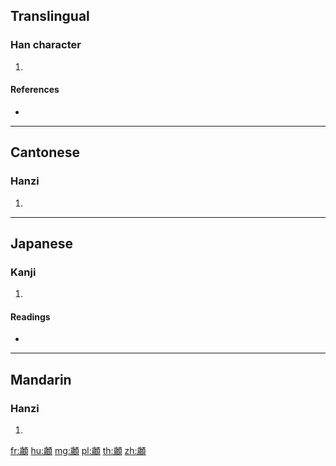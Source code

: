 {{character info/new}}
==Translingual==

===Han character===
{{Han char|rn=181|rad=頁|as=13|sn=22|four=21286|canj=XXYHM,YHMBC}}

# {{defn|Han|sort=頁13}}

====References====
* {{Han ref|kx=1410.040|dkj=43705|dj=1928.210|hdz=74394.020|uh=986A|ud=39018|bh=F773|bd=63347}}

----

==Cantonese==

===Hanzi===
{{yue-hanzi|jyut=wai6|y=wai6}}

# {{defn|lang=yue|sort=頁13}}

----

==Japanese==

===Kanji===
{{ja-kanji|grade=|rs=頁13}}

# {{defn|lang=ja|sort=頁13}}

====Readings====
* {{ja-readings|on=[[かい]] (kai), [[け]] (ke)|kun=[[ほお]] (hoo)}}

----

==Mandarin==

===Hanzi===
{{cmn-hanzi|pin=[[huī]] ([[hui1]]), [[huì]] ([[hui4]])|wg=hui<sup>1</sup>, hui<sup>4</sup>}}

# {{defn|lang=cmn|sort=頁13}}

[[fr:顪]]
[[hu:顪]]
[[mg:顪]]
[[pl:顪]]
[[th:顪]]
[[zh:顪]]